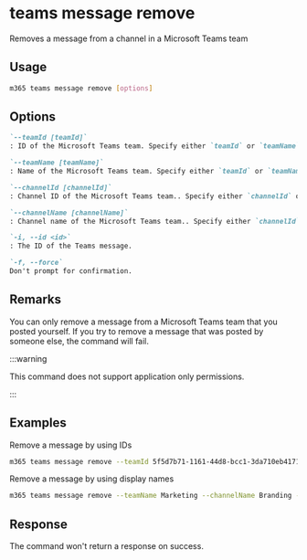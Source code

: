
# teams message remove

Removes a message from a channel in a Microsoft Teams team

## Usage

```sh
m365 teams message remove [options]
```

## Options

```md definition-list
`--teamId [teamId]`
: ID of the Microsoft Teams team. Specify either `teamId` or `teamName` but not both.

`--teamName [teamName]`
: Name of the Microsoft Teams team. Specify either `teamId` or `teamName` but not both.

`--channelId [channelId]`
: Channel ID of the Microsoft Teams team.. Specify either `channelId` or `channelName` but not both.

`--channelName [channelName]`
: Channel name of the Microsoft Teams team.. Specify either `channelId` or `channelName` but not both.

`-i, --id <id>`
: The ID of the Teams message.

`-f, --force`
Don't prompt for confirmation.
```

<Global />

## Remarks

You can only remove a message from a Microsoft Teams team that you posted yourself. If you try to remove a message that was posted by someone else, the command will fail.

:::warning

This command does not support application only permissions.

:::

## Examples

Remove a message by using IDs

```sh
m365 teams message remove --teamId 5f5d7b71-1161-44d8-bcc1-3da710eb4171 --channelId 19:4a95f7d8db4c4e7fae857bcebe0623e6@thread.tacv2 --id 1540747442203
```

Remove a message by using display names

```sh
m365 teams message remove --teamName Marketing --channelName Branding --id 1540747442203
```

## Response

The command won't return a response on success.

